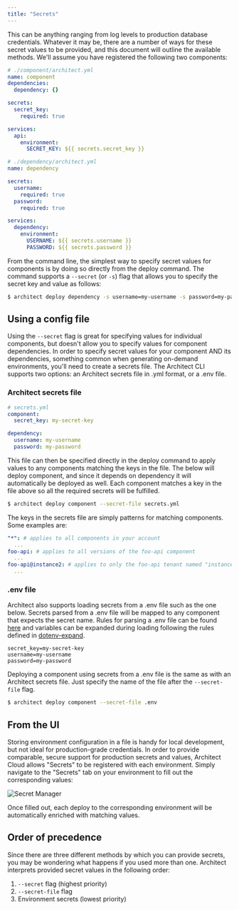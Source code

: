 ```yaml
---
title: "Secrets"
---
```


This can be anything ranging from log levels to production database credentials.
Whatever it may be, there are a number of ways for these secret values to be
provided, and this document will outline the available methods. We'll assume you
have registered the following two components:

```yaml
# ./component/architect.yml
name: component
dependencies:
  dependency: {}

secrets:
  secret_key:
    required: true

services:
  api:
    environment:
      SECRET_KEY: ${{ secrets.secret_key }}

# ./dependency/architect.yml
name: dependency

secrets:
  username:
    required: true
  password:
    required: true

services:
  dependency:
    environment:
      USERNAME: ${{ secrets.username }}
      PASSWORD: ${{ secrets.password }}
```

From the command line, the simplest way to specify secret values for components
is by doing so directly from the deploy command. The command supports a
`--secret` (or `-s`) flag that allows you to specify the secret key and value as follows:

```sh
$ architect deploy dependency -s username=my-username -s password=my-password
```

## Using a config file

Using the `--secret` flag is great for specifying values for individual
components, but doesn't allow you to specify values for component dependencies.
In order to specify secret values for your component AND its dependencies,
something common when generating on-demand environments, you'll need to create a
secrets file. The Architect CLI supports two options: an Architect secrets file
in .yml format, or a .env file.

### Architect secrets file

```yaml
# secrets.yml
component:
  secret_key: my-secret-key

dependency:
  username: my-username
  password: my-password
```

This file can then be specified directly in the deploy command to apply values
to any components matching the keys in the file. The below will deploy
component, and since it depends on dependency it will automatically be deployed
as well. Each component matches a key in the file above so all the required
secrets will be fulfilled.

```sh
$ architect deploy component --secret-file secrets.yml
```

The keys in the secrets file are simply patterns for matching components. Some
examples are:

```yaml
"*": # applies to all components in your account
  ...
foo-api: # applies to all versions of the foo-api component
  ...
foo-api@instance2: # applies to only the foo-api tenant named "instance2"
  ...
```

### .env file

Architect also supports loading secrets from a .env file such as the one below.
Secrets parsed from a .env file will be mapped to any component that expects the
secret name. Rules for parsing a .env file can be found
[here](https://github.com/motdotla/dotenv#what-rules-does-the-parsing-engine-follow)
and variables can be expanded during loading following the rules defined in
[dotenv-expand](https://github.com/motdotla/dotenv-expand).

```
secret_key=my-secret-key
username=my-username
password=my-password
```

Deploying a component using secrets from a .env file is the same as with an
Architect secrets file. Just specify the name of the file after the
`--secret-file` flag.

```sh
$ architect deploy component --secret-file .env
```

## From the UI

Storing environment configuration in a file is handy for local development, but
not ideal for production-grade credentials. In order to provide comparable,
secure support for production secrets and values, Architect Cloud allows
"Secrets" to be registered with each environment. Simply navigate to the
"Secrets" tab on your environment to fill out the corresponding values:

![Secret Manager](/images/secret-manager-screenshot.png)

Once filled out, each deploy to the corresponding environment will be
automatically enriched with matching values.

## Order of precedence

Since there are three different methods by which you can provide secrets, you
may be wondering what happens if you used more than one. Architect interprets
provided secret values in the following order:

1. `--secret` flag (highest priority)
2. `--secret-file` flag
3. Environment secrets (lowest priority)
